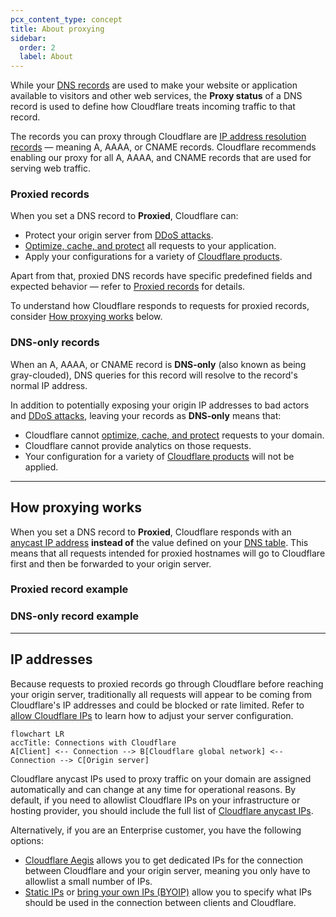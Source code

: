 ```yaml
---
pcx_content_type: concept
title: About proxying
sidebar:
  order: 2
  label: About
---
```



While your [DNS records](/dns/manage-dns-records/) are used to make your website or application available to visitors and other web services, the **Proxy status** of a DNS record is used to define how Cloudflare treats incoming traffic to that record.

The records you can proxy through Cloudflare are [IP address resolution records](/dns/manage-dns-records/reference/dns-record-types/#ip-address-resolution) — meaning A, AAAA, or CNAME records. Cloudflare recommends enabling our proxy for all A, AAAA, and CNAME records that are used for serving web traffic.

### Proxied records

When you set a DNS record to **Proxied**, Cloudflare can:

- Protect your origin server from [DDoS attacks](https://www.cloudflare.com/learning/ddos/what-is-a-ddos-attack/).
- [Optimize, cache, and protect](/fundamentals/setup/manage-domains/connect-your-domain/#domain-configurations) all requests to your application.
- Apply your configurations for a variety of [Cloudflare products](/dns/proxy-status/cloudflare-configuration/).

Apart from that, proxied DNS records have specific predefined fields and expected behavior — refer to [Proxied records](/dns/manage-dns-records/proxy-status/proxied-records/) for details.

To understand how Cloudflare responds to requests for proxied records, consider [How proxying works](/dns/proxy-status/about-proxying/#how-proxying-works) below.

### DNS-only records

When an A, AAAA, or CNAME record is **DNS-only** (also known as being gray-clouded), DNS queries for this record will resolve to the record's normal IP address.

In addition to potentially exposing your origin IP addresses to bad actors and [DDoS attacks](https://www.cloudflare.com/learning/ddos/what-is-a-ddos-attack/), leaving your records as **DNS-only** means that:

- Cloudflare cannot [optimize, cache, and protect](/fundamentals/setup/manage-domains/connect-your-domain/#domain-configurations) requests to your domain.
- Cloudflare cannot provide analytics on those requests.
- Your configuration for a variety of [Cloudflare products](/dns/proxy-status/cloudflare-configuration/) will not be applied.

---

## How proxying works

When you set a DNS record to **Proxied**, Cloudflare responds with an [anycast IP address](/fundamentals/concepts/cloudflare-ip-addresses/) **instead of** the value defined on your [DNS table](/dns/manage-dns-records/#dns-records-table). This means that all requests intended for proxied hostnames will go to Cloudflare first and then be forwarded to your origin server.

<Render file="proxy-status-dns-table" />

### Proxied record example

<Render file="proxy-on-example" />

### DNS-only record example

<Render file="proxy-off-example" />

---

## IP addresses

Because requests to proxied records go through Cloudflare before reaching your origin server, traditionally all requests will appear to be coming from Cloudflare's IP addresses and could be blocked or rate limited. Refer to [allow Cloudflare IPs](/fundamentals/concepts/cloudflare-ip-addresses/) to learn how to adjust your server configuration.

```mermaid
flowchart LR
accTitle: Connections with Cloudflare
A[Client] <-- Connection --> B[Cloudflare global network] <-- Connection --> C[Origin server]
```

Cloudflare anycast IPs used to proxy traffic on your domain are assigned automatically and can change at any time for operational reasons. By default, if you need to allowlist Cloudflare IPs on your infrastructure or hosting provider, you should include the full list of [Cloudflare anycast IPs](https://www.cloudflare.com/ips/).

Alternatively, if you are an Enterprise customer, you have the following options:

- [Cloudflare Aegis](/aegis/) allows you to get dedicated IPs for the connection between Cloudflare and your origin server, meaning you only have to allowlist a small number of IPs.
- [Static IPs](/byoip/concepts/static-ips/) or [bring your own IPs (BYOIP)](/byoip/) allow you to specify what IPs should be used in the connection between clients and Cloudflare.